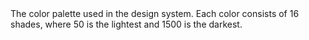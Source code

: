 

<Meta title="Colors" />
<Title>Colors</Title>
The color palette used in the design system. Each color consists of 16 shades, where 50 is the
lightest and 1500 is the darkest.
<ColorPalette />
